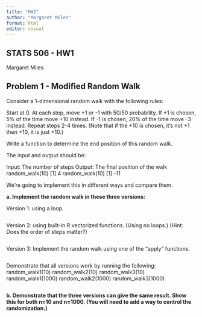 ```yaml
---
title: "HW2"
author: "Margaret Miles"
format: html
editor: visual
---
```


## STATS 506 - HW1

Margaret Miles

## **Problem 1 - Modified Random Walk**

Consider a 1-dimensional random walk with the following rules:

Start at 0. At each step, move +1 or -1 with 50/50 probability. If +1 is chosen, 5% of the time move +10 instead. If -1 is chosen, 20% of the time move -3 instead. Repeat steps 2-4 times. (Note that if the +10 is chosen, it’s not +1 then +10, it is just +10.)

Write a function to determine the end position of this random walk.

The input and output should be:

Input: The number of steps 
Output: The final position of the walk 
random_walk(10)
\[1\] 4 
random_walk(10) 
\[1\] -11

We’re going to implement this in different ways and compare them. 

**a. Implement the random walk in these three versions:**

Version 1: using a loop.

```r

```

Version 2: using built-in R vectorized functions. (Using no loops.) (Hint: Does the order of steps matter?)
```r

```

Version 3: Implement the random walk using one of the “apply” functions.
```r

```

Demonstrate that all versions work by running the following:
random_walk1(10)
random_walk2(10)
random_walk3(10)
random_walk1(1000)
random_walk2(1000)
random_walk3(1000)

```r

```

**b. Demonstrate that the three versions can give the same result. Show this for both n=10 and n=1000. (You will need to add a way to control the randomization.)**

```r

```


